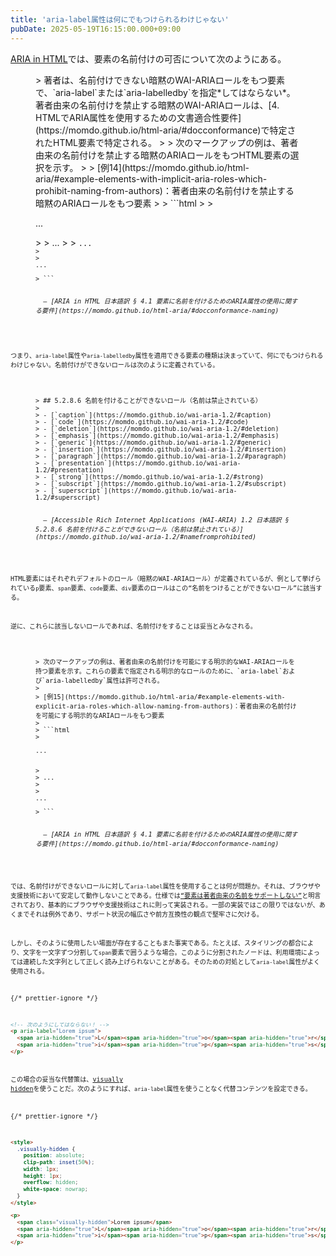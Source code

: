 ```yaml
---
title: 'aria-label属性は何にでもつけられるわけじゃない'
pubDate: 2025-05-19T16:15:00.000+09:00
---
```


[ARIA in HTML](https://www.w3.org/TR/html-aria/)では、要素の名前付けの可否について次のようにある。

<figure>
> 著者は、名前付けできない暗黙のWAI-ARIAロールをもつ要素で、`aria-label`または`aria-labelledby`を指定*してはならない*。著者由来の名前付けを禁止する暗黙のWAI-ARIAロールは、[<bdi>4. </bdi> HTMLでARIA属性を使用するための文書適合性要件](https://momdo.github.io/html-aria/#docconformance)で特定されたHTML要素で特定される。
>
> 次のマークアップの例は、著者由来の名前付けを禁止する暗黙のARIAロールをもつHTML要素の選択を示す。
>
> [例<bdi>14</bdi>](https://momdo.github.io/html-aria/#example-elements-with-implicit-aria-roles-which-prohibit-naming-from-authors)：著者由来の名前付けを禁止する暗黙のARIAロールをもつ要素
>
> ```html
> <!-- DO NOT do the following! -->
> <p aria-label="...">...</p>
>
> <span aria-label="...">...<span>
>
> <code aria-label="...">...<code>
>
> <div aria-labelledby="...">...</div>
> ```

<figcaption>
  &mdash; <cite>[ARIA in HTML 日本語訳 § 4.1 要素に名前を付けるためのARIA属性の使用に関する要件](https://momdo.github.io/html-aria/#docconformance-naming)</cite>
</figcaption>
</figure>

つまり、`aria-label`属性や`aria-labelledby`属性を適用できる要素の種類は決まっていて、何にでもつけられるわけじゃない。名前付けができないロールは次のように定義されている。

<figure>
> ## <bdi>5.2.8.6</bdi> 名前を付けることができないロール（名前は禁止されている）
>
> - [`caption`](https://momdo.github.io/wai-aria-1.2/#caption)
> - [`code`](https://momdo.github.io/wai-aria-1.2/#code)
> - [`deletion`](https://momdo.github.io/wai-aria-1.2/#deletion)
> - [`emphasis`](https://momdo.github.io/wai-aria-1.2/#emphasis)
> - [`generic`](https://momdo.github.io/wai-aria-1.2/#generic)
> - [`insertion`](https://momdo.github.io/wai-aria-1.2/#insertion)
> - [`paragraph`](https://momdo.github.io/wai-aria-1.2/#paragraph)
> - [`presentation`](https://momdo.github.io/wai-aria-1.2/#presentation)
> - [`strong`](https://momdo.github.io/wai-aria-1.2/#strong)
> - [`subscript`](https://momdo.github.io/wai-aria-1.2/#subscript)
> - [`superscript`](https://momdo.github.io/wai-aria-1.2/#superscript)

<figcaption>
  &mdash; <cite>[Accessible Rich Internet Applications (WAI-ARIA) 1.2 日本語訳 § 5.2.8.6 名前を付けることができないロール（名前は禁止されている）](https://momdo.github.io/wai-aria-1.2/#namefromprohibited)</cite>
</figcaption>
</figure>

HTML要素にはそれぞれデフォルトのロール（暗黙のWAI-ARIAロール）が定義されているが、例として挙げられている`p`要素、`span`要素、`code`要素、`div`要素のロールはこの<q>名前をつけることができないロール</q>に該当する。

逆に、これらに該当しないロールであれば、名前付けをすることは妥当とみなされる。

<figure>
> 次のマークアップの例は、著者由来の名前付けを可能にする明示的なWAI-ARIAロールを持つ要素を示す。これらの要素で指定される明示的なロールのために、`aria-label`および`aria-labelledby`属性は許可される。
>
> [例<bdi>15</bdi>](https://momdo.github.io/html-aria/#example-elements-with-explicit-aria-roles-which-allow-naming-from-authors)：著者由来の名前付けを可能にする明示的なARIAロールをもつ要素
>
> ```html
> <p role="link" tabindex="0" aria-label="...">...</p>
>
> <span role="button" tabindex="0" aria-label="...">...<span>
>
> <div role="article" aria-labelledby="...">...</div>
> ```

<figcaption>
  &mdash; <cite>[ARIA in HTML 日本語訳 § 4.1 要素に名前を付けるためのARIA属性の使用に関する要件](https://momdo.github.io/html-aria/#docconformance-naming)</cite>
</figcaption>
</figure>

では、名前付けができないロールに対して`aria-label`属性を使用することは何が問題か。それは、ブラウザや支援技術において安定して動作しないことである。仕様では[<q>要素は著者由来の名前をサポートしない</q>](https://momdo.github.io/wai-aria-1.2/#namecalculation)と明言されており、基本的にブラウザや支援技術はこれに則って実装される。一部の実装ではこの限りではないが、あくまでそれは例外であり、サポート状況の幅広さや前方互換性の観点で堅牢さに欠ける。

しかし、そのように使用したい場面が存在することもまた事実である。たとえば、スタイリングの都合により、文字を一文字ずつ分割して`span`要素で囲うような場合。このように分割されたノードは、利用環境によっては連続した文字列として正しく読み上げられないことがある。そのための対処として`aria-label`属性がよく使用される。

{/* prettier-ignore */}
```html
<!-- 次のようにしてはならない！ -->
<p aria-label="Lorem ipsum">
  <span aria-hidden="true">L</span><span aria-hidden="true">o</span><span aria-hidden="true">r</span><span aria-hidden="true">e</span><span aria-hidden="true">m</span>
  <span aria-hidden="true">i</span><span aria-hidden="true">p</span><span aria-hidden="true">s</span><span aria-hidden="true">u</span><span aria-hidden="true">m</span>
</p>
```

この場合の妥当な代替策は、[visually hidden](https://www.scottohara.me/blog/2017/04/14/inclusively-hidden.html)を使うことだ。次のようにすれば、`aria-label`属性を使うことなく代替コンテンツを設定できる。

{/* prettier-ignore */}
```html
<style>
  .visually-hidden {
    position: absolute;
    clip-path: inset(50%);
    width: 1px;
    height: 1px;
    overflow: hidden;
    white-space: nowrap;
  }
</style>

<p>
  <span class="visually-hidden">Lorem ipsum</span>
  <span aria-hidden="true">L</span><span aria-hidden="true">o</span><span aria-hidden="true">r</span><span aria-hidden="true">e</span><span aria-hidden="true">m</span>
  <span aria-hidden="true">i</span><span aria-hidden="true">p</span><span aria-hidden="true">s</span><span aria-hidden="true">u</span><span aria-hidden="true">m</span>
</p>
```
